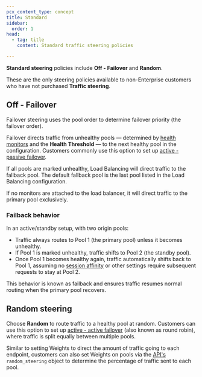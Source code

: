 ```yaml
---
pcx_content_type: concept
title: Standard
sidebar:
  order: 1
head:
  - tag: title
    content: Standard traffic steering policies

---
```


**Standard steering** policies include **Off - Failover** and **Random**.

These are the only steering policies available to non-Enterprise customers who have not purchased **Traffic steering**.

## Off - Failover

Failover steering uses the pool order to determine failover priority (the failover order).

Failover directs traffic from unhealthy pools — determined by [health monitors](/load-balancing/monitors/) and the **Health Threshold** — to the next healthy pool in the configuration. Customers commonly use this option to set up [active - passive failover](/load-balancing/load-balancers/common-configurations/#active---passive-failover).

If all pools are marked unhealthy, Load Balancing will direct traffic to the fallback pool. The default fallback pool is the last pool listed in the Load Balancing configuration.

If no monitors are attached to the load balancer, it will direct traffic to the primary pool exclusively.

### Failback behavior

In an active/standby setup, with two origin pools:

- Traffic always routes to Pool 1 (the primary pool) unless it becomes unhealthy.
- If Pool 1 is marked unhealthy, traffic shifts to Pool 2 (the standby pool).
- Once Pool 1 becomes healthy again, traffic automatically shifts back to Pool 1, assuming no [session affinity](/load-balancing/understand-basics/session-affinity/) or other settings require subsequent requests to stay at Pool 2.

This behavior is known as failback and ensures traffic resumes normal routing when the primary pool recovers.

## Random steering

Choose **Random** to route traffic to a healthy pool at random. Customers can use this option to set up [active - active failover](/load-balancing/load-balancers/common-configurations/#active---active-failover) (also known as round robin), where traffic is split equally between multiple pools.

Similar to setting Weights to direct the amount of traffic going to each endpoint, customers can also set Weights on pools via the [API's](/api/resources/load_balancers/methods/create/) `random_steering` object to determine the percentage of traffic sent to each pool.
